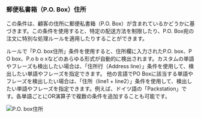 ### 郵便私書箱（P.O. Box）住所

この条件は、顧客の住所に郵便私書箱（P.O. Box）が含まれているかどうかに基づきます。この条件を使用すると、特定の配送方法を制限したり、P.O. Box宛の注文に特別な処理ルールを適用したりすることができます。

<Note>
  ルールで「P.O. box住所」条件を使用すると、住所欄に入力されたP.O. box、P O box、P.o b o xなどのあらゆる形式が自動的に検出されます。カスタムの単語やフレーズも検出したい場合は、「住所行（Address line）」条件を使用して、検出したい単語やフレーズを指定できます。
</Note>

<Info>
  他の言語でPO Boxに該当する単語やフレーズを検出したい場合は、「住所（line1 + line2）」条件を使用して、検出したい単語やフレーズを指定できます。例えば、ドイツ語の「Packstation」です。各単語ごとにOR演算子で複数の条件を追加することも可能です。
</Info>

<img
  src="/images/essentials/condition-sets/p.o-box-address.webp"
  alt="P.O. box住所"
/>
